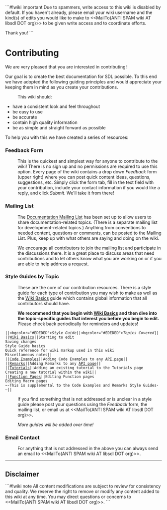 <!-- pragma section-numbers off -->
<!-- pragma camelcase off -->
<!-- acl All:read -->

```#!wiki important
Due to spammers, write access to this wiki is disabled by default.  If you haven't already, please email your wiki username and the kind(s) of edits you would like to make to <<MailTo(ANTI SPAM wiki AT libsdl DOT org)>> to be given write access and to coordinate efforts.

Thank you!
```

= Contributing =

We are very pleased that you are interested in contributing!  

Our goal is to create the best documentation for SDL possible.  To this end we have adopted the following guiding principles and would appreciate your keeping them in mind as you create your contributions.
: This wiki should:
* have a consistent look and feel throughout
* be easy to use
* be accurate
* contain high quality information
* be as simple and straight forward as possible

To help you with this we have created a series of resources:

<span id="form"></span>
=== Feedback Form ===
: This is the quickest and simplest way for anyone to contribute to the wiki!  There is no sign up and no permissions are required to use this option.  Every page of the wiki contains a drop down ''Feedback'' form (upper right) where you can post quick content ideas, questions, suggestions, etc.  Simply click the form tab, fill in the text field with your contribution, include your contact information if you would like a reply, and click ''Submit''.  We'll take it from there!

<span id="list"></span>
=== Mailing List ===
: The [http://lists.libsdl.org/listinfo.cgi/docs-libsdl.org Documentation Mailing List] has been set up to allow users to share documentation-related topics.  (There is a separate mailing list for development-related topics.)  Anything from conventions to needed content, questions or comments, can be posted to the Mailing List.  Plus, keep up with what others are saying and doing on the wiki.  

: We encourage all contributors to join the mailing list and participate in the discussions there.  It is a great place to discuss areas that need contributions and to let others know what you are working on or if you are able to help address a request.

<span id="guides"></span>
=== Style Guides by Topic ===
: These are the core of our contribution resources.  There is a style guide for each type of contribution you may wish to make as well as the [http://wiki.libsdl.org/moin.cgi/SGWikiBasics Wiki Basics] guide which contains global information that all contributors should have.  

: '''We recommend that you begin with [http://wiki.libsdl.org/moin.cgi/SGWikiBasics Wiki Basics] and then dive into the topic-specific guides that interest you before you begin to edit.'''  Please check back periodically for reminders and updates!

 ||<bgcolor="#EDEDED">''Style Guide''||<bgcolor="#EDEDED">''Topics Covered''||
 ||[http://wiki.libsdl.org/moin.cgi/SGWikiBasics Wiki Basics]||Starting to edit<br/>Saving changes<br/>Style Guide basics<br/>Quick reference for wiki markup used in this wiki<br/>Miscellaneous notes||
 ||[http://wiki.libsdl.org/moin.cgi/SGCodeExamples Code Examples]||Adding Code Examples to any [http://wiki.libsdl.org/moin.cgi/SGWikiBasics#api API page]||
 ||[http://wiki.libsdl.org/moin.cgi/SGRemarks Remarks]||Adding Remarks to any [http://wiki.libsdl.org/moin.cgi/SGWikiBasics#api API page]||
 ||[http://wiki.libsdl.org/moin.cgi/SGTutorials Tutorials]||Adding an existing tutorial to the Tutorials page<br/>Creating a new tutorial within the wiki||
 ||[http://wiki.libsdl.org/moin.cgi/SGFunctions Function Pages]||Editing Function pages<br/>Editing Macro pages<br/>~-This is supplemental to the Code Examples and Remarks Style Guides-~||
<!-- # ||<:>''Coming Soon!''||Editing Structure pages<br/>Editing Union pages<br/>~-This is supplemental to the Code Examples and Remarks Style Guides-~|| -->

: If you find something that is not addressed or is unclear in a style guide please post your questions using the ''Feedback'' form, the mailing list, or email us at <<MailTo(ANTI SPAM wiki AT libsdl DOT org)>>.

: ''More guides will be added over time!''

<span id="email"></span>
=== Email Contact ===
: For anything that is not addressed in the above you can always send an email to <<MailTo(ANTI SPAM wiki AT libsdl DOT org)>>.

------
== Disclaimer ==
```#!wiki note
All content modifications are subject to review for consistency and quality.  We reserve the right to remove or modify any content added to this wiki at any time.  You may direct questions or concerns to <<MailTo(ANTI SPAM wiki AT libsdl DOT org)>>.
```

